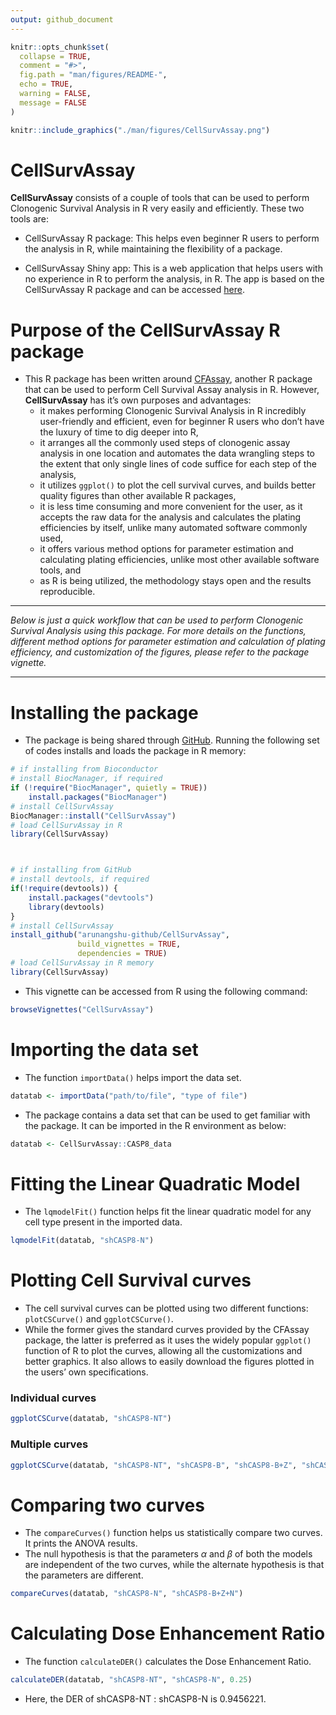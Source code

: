 ```yaml
---
output: github_document
---
```


<!-- README.md is generated from README.Rmd. Please edit that file -->

```r
knitr::opts_chunk$set(
  collapse = TRUE,
  comment = "#>",
  fig.path = "man/figures/README-",
  echo = TRUE,
  warning = FALSE,
  message = FALSE
)
```

```r
knitr::include_graphics("./man/figures/CellSurvAssay.png")
```

# CellSurvAssay

<!-- badges: start -->
<!-- badges: end -->

**CellSurvAssay** consists of a couple of tools that can be used to perform Clonogenic Survival Analysis in R very easily and efficiently. These two tools are:

* CellSurvAssay R package: This helps even beginner R users to perform the analysis in R, while maintaining the flexibility of a package. 

* CellSurvAssay Shiny app: This is a web application that helps users with no experience in R to perform the analysis, in R. The app is based on the CellSurvAssay R package and can be accessed [here](https://pickeringlab.shinyapps.io/CellSurvAssay-App). 

# Purpose of the CellSurvAssay R package

* This R package has been written around [CFAssay](https://bioconductor.org/packages/release/bioc/html/CFAssay.html), another R package that can be used to perform Cell Survival Assay analysis in R. However, **CellSurvAssay** has it's own purposes and advantages:
    + it makes performing Clonogenic Survival Analysis in R incredibly user-friendly and efficient, even for beginner R users who don't have the luxury of time to dig deeper into R,
    + it arranges all the commonly used steps of clonogenic assay analysis in one location and automates the data wrangling steps to the extent that only single lines of code suffice for each step of the analysis,
    + it utilizes `ggplot()` to plot the cell survival curves, and builds better quality figures than other available R packages,
    + it is less time consuming and more convenient for the user, as it accepts the raw data for the analysis and calculates the plating efficiencies by itself, unlike many automated software commonly used,
    + it offers various method options for parameter estimation and calculating plating efficiencies, unlike most other available software tools, and
    + as R is being utilized, the methodology stays open and the results reproducible.

***

*Below is just a quick workflow that can be used to perform Clonogenic Survival Analysis using this package. For more details on the functions, different method options for parameter estimation and calculation of plating efficiency, and customization of the figures, please refer to the package vignette.*

***

# Installing the package

* The package is being shared through [GitHub](https://github.com/). Running the following set of codes installs and loads the package in R memory: 
```r
# if installing from Bioconductor
# install BiocManager, if required
if (!require("BiocManager", quietly = TRUE))
    install.packages("BiocManager")
# install CellSurvAssay
BiocManager::install("CellSurvAssay")
# load CellSurvAssay in R
library(CellSurvAssay) 



# if installing from GitHub
# install devtools, if required
if(!require(devtools)) {
    install.packages("devtools")
    library(devtools)
}
# install CellSurvAssay
install_github("arunangshu-github/CellSurvAssay", 
               build_vignettes = TRUE,
               dependencies = TRUE)
# load CellSurvAssay in R memory
library(CellSurvAssay)  
```

* This vignette can be accessed from R using the following command:

```r
browseVignettes("CellSurvAssay")
```

# Importing the data set

* The function `importData()` helps import the data set. 

```r
datatab <- importData("path/to/file", "type of file")
```

* The package contains a data set that can be used to get familiar with the package. It can be imported in the R environment as below:

```r
datatab <- CellSurvAssay::CASP8_data
```

# Fitting the Linear Quadratic Model

* The `lqmodelFit()` function helps fit the linear quadratic model for any cell type present in the imported data.

```r
lqmodelFit(datatab, "shCASP8-N")
```

# Plotting Cell Survival curves

* The cell survival curves can be plotted using two different functions: `plotCSCurve()` and `ggplotCSCurve()`.
* While the former gives the standard curves provided by the CFAssay package, the latter is preferred as it uses the widely popular `ggplot()` function of R to plot the curves, allowing all the customizations and better graphics. It also allows to easily download the figures plotted in the users' own specifications.

### Individual curves

```r
ggplotCSCurve(datatab, "shCASP8-NT")
```

### Multiple curves

```r
ggplotCSCurve(datatab, "shCASP8-NT", "shCASP8-B", "shCASP8-B+Z", "shCASP8-B+Z+N")
```

# Comparing two curves

* The `compareCurves()` function helps us statistically compare two curves. It prints the ANOVA results.
* The null hypothesis is that the parameters $\alpha$ and $\beta$ of both the models are independent of the two curves, while the alternate hypothesis is that the parameters are different.

```r
compareCurves(datatab, "shCASP8-N", "shCASP8-B+Z+N")
```

# Calculating Dose Enhancement Ratio

* The function `calculateDER()` calculates the Dose Enhancement Ratio.

```r
calculateDER(datatab, "shCASP8-NT", "shCASP8-N", 0.25)
```

* Here, the DER of shCASP8-NT : shCASP8-N is 0.9456221.

